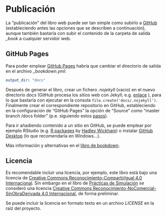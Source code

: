 # Publicación


La "publicación" del libro web puede ser tan simple como subirlo a
[GitHub](https://help.github.com) (estableciendo antes las opciones 
que se describen a continuación), aunque también bastaría con subir
el contenido de la carpeta de salida *\_book* a cualquier servidor web.


## GitHub Pages {#github}

Para poder emplear [GitHub Pages](https://pages.github.com) 
habría que cambiar el directorio de salida en el archivo *\_bookdown.yml*:
```yaml
output_dir: "docs"
```
Después de generar el libro, crear un fichero *.nojekyll* (vacio) 
en el nuevo directorio *docs*
(GitHub procesa los sitios web con Jekyll; 
e.g. [enlace](https://help.github.com/articles/using-jekyll-as-a-static-site-generator-with-github-pages) ), 
para lo que bastaría con ejecutar en la consola `file.create('docs/.nojekyll')`.
Finalmente crear el correspondiente repositorio en GitHub, 
estableciendo en la configuración de “GitHub Pages” 
la opción de “Source” como “master branch /docs folder” 
(p.e. siguiendo estos [pasos](https://help.github.com/articles/configuring-a-publishing-source-for-github-pages)).

Para ir añadiendo contenido a un sitio en GitHub, se puede emplear por ejemplo RStudio (e.g. [R packages](http://r-pkgs.had.co.nz/git.html) 
by [Hadley Wickham](http://hadley.nz/#code))
o instalar [GitHub Desktop](https://desktop.github.com)
(lo que recomendaría en Windows...).

Más información y alternativas en el [libro de bookdown](https://bookdown.org/yihui/bookdown/publishing.html).


## Licencia

Es recomendable incluir una licencia, por ejemplo, este libro está bajo una licencia de [Creative Commons Reconocimiento-CompartirIgual 4.0 Internacional](https://creativecommons.org/licenses/by-sa/4.0/deed.es).
Sin embargo en el libro de 
[Prácticas de Simulación](https://rubenfcasal.github.io/simbook) 
se consideró una licencia
[Creative Commons Reconocimiento-NoComercial-SinObraDerivada 4.0 Internacional](https://creativecommons.org/licenses/by-nc-nd/4.0/deed.es_ES),
de forma preliminar.

Se puede incluir la licencia en formato texto en un archivo *LICENSE* en la raíz del proyecto.

